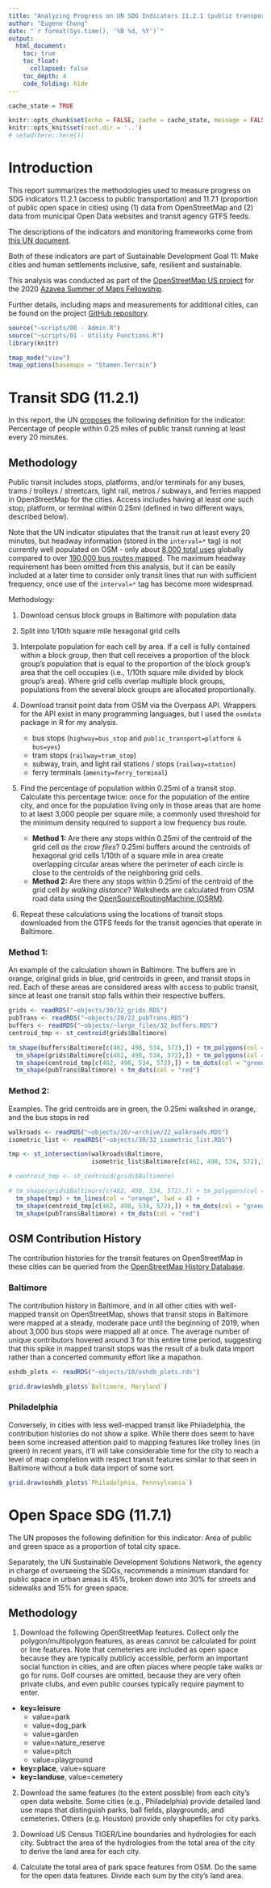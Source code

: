 ```yaml
---
title: "Analyzing Progress on UN SDG Indicators 11.2.1 (public transportation) and 11.7.1 (open space) with OSM"
author: "Eugene Chong"
date: "`r format(Sys.time(), '%B %d, %Y')`"
output:
  html_document:
    toc: true
    toc_float: 
      collapsed: false
    toc_depth: 4
    code_folding: hide
---
```


```r
cache_state = TRUE

knitr::opts_chunk$set(echo = FALSE, cache = cache_state, message = FALSE, warning = FALSE)
knitr::opts_knit$set(root.dir = '..') 
# setwd(here::here())
```


# Introduction

This report summarizes the methodologies used to measure progress on SDG indicators 11.2.1 (access to public transportation) and 11.7.1 (proportion of public open space in cities) using (1) data from OpenStreetMap and (2) data from municipal Open Data websites and transit agency GTFS feeds.

The descriptions of the indicators and monitoring frameworks come from [this UN document](https://sustainabledevelopment.un.org/content/documents/2013150612-FINAL-SDSN-Indicator-Report1.pdf).

Both of these indicators are part of Sustainable Development Goal 11: Make cities and human settlements inclusive, safe, resilient and sustainable.

This analysis was conducted as part of the [OpenStreetMap US project](https://www.summerofmaps.com/projects/shortlist/2020-openstreetmap-us) for the 2020 [Azavea Summer of Maps Fellowship](https://www.summerofmaps.com/).

Further details, including maps and measurements for additional cities, can be found on the project [GitHub repository](https://github.com/e-chong/OpenStreetMapUS_SDGs).

```r
source("~scripts/00 - Admin.R") 
source("~scripts/01 - Utility Functions.R")
library(knitr)

tmap_mode("view")
tmap_options(basemaps = "Stamen.Terrain")
```

# Transit SDG (11.2.1) 

In this report, the UN [proposes](https://sustainabledevelopment.un.org/content/documents/2013150612-FINAL-SDSN-Indicator-Report1.pdf) the following definition for the indicator: Percentage of people within 0.25 miles of public transit running at least every 20 minutes.

## Methodology

Public transit includes stops, platforms, and/or terminals for any buses, trams / trolleys / streetcars, light rail, metros / subways, and ferries mapped in OpenStreetMap for the cities. Access includes having at least _one_ such stop, platform, or terminal within 0.25mi (defined in two different ways, described below).

Note that the UN indicator stipulates that the transit run at least every 20 minutes, but headway information (stored in the `interval=*` tag) is not currently well populated on OSM - only about [8,000 total uses](https://taginfo.openstreetmap.org/keys/interval) globally compared to over [190,000 bus routes mapped](https://taginfo.openstreetmap.org/tags/route=bus). The maximum headway requirement has been omitted from this analysis, but it can be easily included at a later time to consider only transit lines that run with sufficient frequency, once use of the `interval=*` tag has become more widespread.

Methodology: 

1. Download census block groups in Baltimore with population data
2. Split into 1/10th square mile hexagonal grid cells
3. Interpolate population for each cell by area. If a cell is fully contained within a block group, then that cell receives a proportion of the block group's population that is equal to the proportion of the block group's area that the cell occupies (i.e., 1/10th square mile divided by block group's area). Where grid cells overlap multiple block groups, populations from the several block groups are allocated proportionally.
4. Download transit point data from OSM via the Overpass API. Wrappers for the API exist in many programming languages, but I used the `osmdata` package in R for my analysis.

    + bus stops (`highway=bus_stop` and `public_transport=platform & bus=yes`)
    + tram stops (`railway=tram_stop`)
    + subway, train, and light rail stations / stops (`railway=station`)
    + ferry terminals (`amenity=ferry_terminal`)

5. Find the percentage of population within 0.25mi of a transit stop. Calculate this percentage twice: once for the population of the entire city, and once for the population living only in those areas that are home to at laest 3,000 people per square mile, a commonly used threshold for the minimum density required to support a low frequency bus route.

    + **Method 1:** Are there any stops within 0.25mi of the centroid of the grid cell _as the crow flies_? 0.25mi buffers around the centroids of hexagonal grid cells 1/10th of a square mile in area create overlapping circular areas where the perimeter of each circle is close to the centroids of the neighboring grid cells. 
    + **Method 2:** Are there any stops within 0.25mi of the centroid of the grid cell _by walking distance_? Walksheds are calculated from OSM road data using the [OpenSourceRoutingMachine (OSRM)](https://github.com/Project-OSRM/osrm-backend).
    
6. Repeat these calculations using the locations of transit stops downloaded from the GTFS feeds for the transit agencies that operate in Baltimore.

### Method 1: 
<!--
Baltimore, Minneapolis, and San Francisco show high levels of access, 93% or higher, but Philadelphia, New Orleans, and Houston are much lower. This is likely due to incomplete mapping of transit stops in OSM.

```r
buffers_summary <- readRDS("~objects/30/32_buffers_summary.RDS")

for(i in seq_along(buffers_summary)) {
  print(
      kable(buffers_summary[[i]], caption = names(buffers_summary)[i], longtable = F, align = "l") %>%
          kable_styling(font_size = 14, latex_options = "repeat_header", full_width = FALSE)
  )
}
```
-->
An example of the calculation shown in Baltimore. The buffers are in orange, original grids in blue, grid centroids in green, and transit stops in red. Each of these areas are considered areas with access to public transit, since at least one transit stop falls within their respective buffers.

```r
grids <- readRDS("~objects/30/32_grids.RDS")
pubTrans <- readRDS("~objects/20/22_pubTrans.RDS")
buffers <- readRDS("~objects/~large_files/32_buffers.RDS")
centroid_tmp <- st_centroid(grids$Baltimore)
```

```r
tm_shape(buffers$Baltimore[c(462, 498, 534, 572),]) + tm_polygons(col = "orange", alpha = 0.5) +
  tm_shape(grids$Baltimore[c(462, 498, 534, 572),]) + tm_polygons(col = "blue", alpha = 0.3) +
  tm_shape(centroid_tmp[c(462, 498, 534, 572),]) + tm_dots(col = "green", size = 0.25) +
  tm_shape(pubTrans$Baltimore) + tm_dots(col = "red")
```

### Method 2: 
<!--

Results using this method suggest lower transit access, since the walksheds have smaller radii than the buffers.

```r
isometric_summary <- readRDS("~objects/30/32_isometric_summary.RDS")

for(i in seq_along(isometric_summary)) {
  print(
      kable(isometric_summary[[i]], caption = names(isometric_summary)[i], longtable = F, align = "l") %>%
          kable_styling(font_size = 14, latex_options = "repeat_header", full_width = FALSE)
  )
}
```
-->
Examples. The grid centroids are in green, the 0.25mi walkshed in orange, and the bus stops in red

```r
walkroads <- readRDS("~objects/20/~archive/22_walkroads.RDS")
isometric_list <- readRDS("~objects/30/32_isometric_list.RDS")

tmp <- st_intersection(walkroads$Baltimore,
                       isometric_list$Baltimore[c(462, 498, 534, 572),])

# centroid_tmp <- st_centroid(grids$Baltimore)
```

```r
# tm_shape(grids$Baltimore[c(462, 498, 534, 572),]) + tm_polygons(col = "blue", alpha = 0.3) +
  tm_shape(tmp) + tm_lines(col = "orange", lwd = 4) +
  tm_shape(centroid_tmp[c(462, 498, 534, 572),]) + tm_dots(col = "green", size = 0.25) +
  tm_shape(pubTrans$Baltimore) + tm_dots(col = "red")
```

## OSM Contribution History

The contribution histories for the transit features on OpenStreetMap in these cities can be queried from the [OpenStreetMap History Database](https://github.com/GIScience/oshdb).

### Baltimore

The contribution history in Baltimore, and in all other cities with well-mapped transit on OpenStreetMap, shows that transit stops in Baltimore were mapped at a steady, moderate pace until the beginning of 2019, when about 3,000 bus stops were mapped all at once. The average number of unique contributors hovered around 3 for this entire time period, suggesting that this spike in mapped transit stops was the result of a bulk data import rather than a concerted community effort like a mapathon.

```r
oshdb_plots <- readRDS("~objects/10/oshdb_plots.rds")

grid.draw(oshdb_plots$`Baltimore, Maryland`)
```

### Philadelphia

Conversely, in cities with less well-mapped transit like Philadelphia, the contribution histories do not show a spike. While there does seem to have been some increased attention paid to mapping features like trolley lines (in green) in recent years, it'll will take considerable time for the city to reach a level of map completion with respect transit features similar to that seen in Baltimore without a bulk data import of some sort.

```r
grid.draw(oshdb_plots$`Philadelphia, Pennsylvania`)
```

# Open Space SDG (11.7.1)

The UN proposes the following definition for this indicator: Area of public and green space as a proportion of total city space. 

Separately, the UN Sustainable Development Solutions Network, the agency in charge of overseeing the SDGs, recommends a minimum standard for public space in urban areas is 45%, broken down into 30% for streets and sidewalks and 15% for green space.

## Methodology

1. Download the following OpenStreetMap features. Collect only the polygon/multipolygon features, as areas cannot be calculated for point or line features. Note that cemeteries are included as open space because they are typically publicly accessible, perform an important social function in cities, and are often places where people take walks or go for runs. Golf courses are omitted, because they are very often private clubs, and even public courses typically require payment to enter.

  * **key=leisure**
    + value=park
    + value=dog_park
    + value=garden
    + value=nature_reserve
    + value=pitch
    + value=playground
  * **key=place**, value=square
  * **key=landuse**, value=cemetery

2. Download the same features (to the extent possible) from each city's open data website. Some cities (e.g., Philadelphia) provide detailed land use maps that distinguish parks, ball fields, playgrounds, and cemeteries. Others (e.g. Houston) provide only shapefiles for city parks. 

3. Download US Census TIGER/Line boundaries and hydrologies for each city. Subtract the area of the hydrologies from the total area of the city to derive the land area for each city.

4. Calculate the total area of park space features from OSM. Do the same for the open data features. Divide each sum by the city's land area.